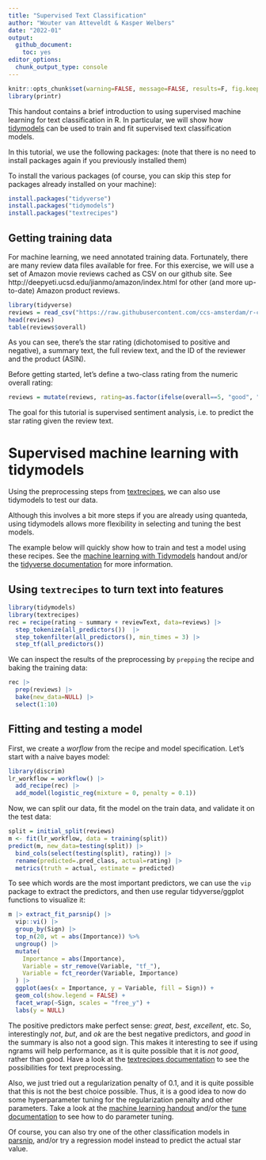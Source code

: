 ```yaml
---
title: "Supervised Text Classification"
author: "Wouter van Atteveldt & Kasper Welbers"
date: "2022-01"
output: 
  github_document:
    toc: yes
editor_options: 
  chunk_output_type: console
---
```


```r
knitr::opts_chunk$set(warning=FALSE, message=FALSE, results=F, fig.keep='none')
library(printr)
```

This handout contains a brief introduction to using supervised machine learning for text classification in R. 
In particular, we will show how [tidymodels](machine_learning.md) can be used
to train and fit supervised text classification models. 

In this tutorial, we use the following packages:
(note that there is no need to install packages again if you previously installed them)

To install the various packages (of course, you can skip this step for packages already installed on your machine):

```r
install.packages("tidyverse")
install.packages("tidymodels")
install.packages("textrecipes")
```


## Getting training data

For machine learning, we need annotated training data. Fortunately, there are many review data files available for free.
For this exercise, we will use a set of Amazon movie reviews cached as CSV on our github site. 
See http://deepyeti.ucsd.edu/jianmo/amazon/index.html for other (and more up-to-date) Amazon product reviews.

```r
library(tidyverse)
reviews = read_csv("https://raw.githubusercontent.com/ccs-amsterdam/r-course-material/master/data/reviews2.csv")
head(reviews)
table(reviews$overall)
```

As you can see, there's the star rating (dichotomised to positive and negative), a summary text, the full review text, and the ID of the reviewer and the product (ASIN). 

Before getting started, let's define a two-class rating from the numeric overall rating:

```r
reviews = mutate(reviews, rating=as.factor(ifelse(overall==5, "good", "bad")))
```

The goal for this tutorial is supervised sentiment analysis, i.e. to predict the star rating given the review text. 


# Supervised machine learning with tidymodels

Using the preprocessing steps from [textrecipes](https://textrecipes.tidymodels.org),
we can also use tidymodels to test our data.

Although this involves a bit more steps if you are already using quanteda, 
using tidymodels allows more flexibility in selecting and tuning the best models. 

The example below will quickly show how to train and test a model using these recipes.
See the [machine learning with Tidymodels](machine_learning.md) handout and/or the
[tidyverse documentation](https://tidyverse.org) for more information. 

## Using `textrecipes` to turn text into features

```r
library(tidymodels)
library(textrecipes)
rec = recipe(rating ~ summary + reviewText, data=reviews) |>
  step_tokenize(all_predictors())  |>
  step_tokenfilter(all_predictors(), min_times = 3) |>
  step_tf(all_predictors())
```

We can inspect the results of the preprocessing by `prepping` the recipe and baking the training data:

```r
rec |> 
  prep(reviews) |>
  bake(new_data=NULL) |> 
  select(1:10)
```


## Fitting and testing a model

First, we create a *worflow* from the recipe and model specification. 
Let's start with a naive bayes model:

```r
library(discrim)
lr_workflow = workflow() |>
  add_recipe(rec) |>
  add_model(logistic_reg(mixture = 0, penalty = 0.1))
```   

Now, we can split our data, fit the model on the train data, and validate it on the test data:

```r
split = initial_split(reviews)
m <- fit(lr_workflow, data = training(split))
predict(m, new_data=testing(split)) |>
  bind_cols(select(testing(split), rating)) |>
  rename(predicted=.pred_class, actual=rating) |>
  metrics(truth = actual, estimate = predicted)
```

To see which words are the most important predictors, we can use the `vip` package
to extract the predictors, and then use regular tidyverse/ggplot functions to visualize it:

```r
m |> extract_fit_parsnip() |>
  vip::vi() |> 
  group_by(Sign) |>
  top_n(20, wt = abs(Importance)) %>%
  ungroup() |>
  mutate(
    Importance = abs(Importance),
    Variable = str_remove(Variable, "tf_"),
    Variable = fct_reorder(Variable, Importance)
  ) |>
  ggplot(aes(x = Importance, y = Variable, fill = Sign)) +
  geom_col(show.legend = FALSE) +
  facet_wrap(~Sign, scales = "free_y") +
  labs(y = NULL)
```

The positive predictors make perfect sense: *great*, *best*, *excellent*, etc. 
So, interestingly *not*, *but*, and *ok* are the best negative predictors, and *good* in the summary is also not a good sign. 
This makes it interesting to see if using ngrams will help performance, as it is quite possible that it is *not good*, rather than good. 
Have a look at the [textrecipes documentation](https://textrecipes.tidymodels.org/reference/) to see the possibilities for text preprocessing.

Also, we just tried out a regularization penalty of 0.1, and it is quite possible that this is not the best choice possible.
Thus, it is a good idea to now do some hyperparameter tuning for the regularization penalty and other parameters. 
Take a look at the [machine learning handout](machine_learning.md) and/or the [tune documentation](https://tune.tidymodels.org/)
to see how to do parameter tuning. 

Of course, you can also try one of the other classification models in [parsnip](https://parsnip.tidymodels.org/),
and/or try a regression model instead to predict the actual star value. 
